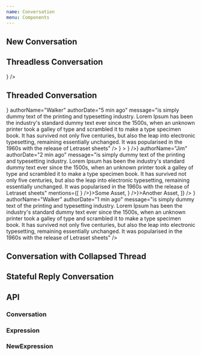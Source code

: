 ```yaml
---
name: Conversation
menu: Components
---
```



## New Conversation

<Playground>
  <NewConversation />
</Playground>

## Threadless Conversation

<Playground>
  <Conversation
    topic={
      <Expression
        authorName="Walker"
        authorDate="Today"
        message="is simply dummy text of the printing and typesetting industry. Lorem Ipsum has been the industry's standard dummy text ever since the 1500s, when an unknown printer took a galley of type and scrambled it to make a type specimen book. It has survived not only five centuries, but also the leap into electronic typesetting, remaining essentially unchanged. It was popularised in the 1960s with the release of Letraset sheets"
      />
    }
  />
</Playground>

## Threaded Conversation

<Playground>
  <Conversation
    topic={
      <Expression
        authorAvatar={
          <Avatar
            src={
              'https://i.pinimg.com/236x/c1/2e/ba/c12eba2c171e51501c00759b3363367c--dapper-suits-bloomberg-businessweek.jpg'
            }
          />
        }
        authorName="Walker"
        authorDate="5 min ago"
        message="is simply dummy text of the printing and typesetting industry. Lorem Ipsum has been the industry's standard dummy text ever since the 1500s, when an unknown printer took a galley of type and scrambled it to make a type specimen book. It has survived not only five centuries, but also the leap into electronic typesetting, remaining essentially unchanged. It was popularised in the 1960s with the release of Letraset sheets"
      />
    }
  >
    <Expression
      authorAvatar={<Avatar icon={<AvatarIcon />} />}
      authorName="Jim"
      authorDate="2 min ago"
      message="is simply dummy text of the printing and typesetting industry. Lorem Ipsum has been the industry's standard dummy text ever since the 1500s, when an unknown printer took a galley of type and scrambled it to make a type specimen book. It has survived not only five centuries, but also the leap into electronic typesetting, remaining essentially unchanged. It was popularised in the 1960s with the release of Letraset sheets"
      mentions={[
        <Chip avatar={<Avatar icon={<AssetIcon />} />}>Some Asset</Chip>,
        <Chip avatar={<Avatar icon={<AssetIcon />} />}>Another Asset</Chip>,
      ]}
    />
    <Expression
      authorAvatar={
        <Avatar
          src={
            'https://i.pinimg.com/236x/c1/2e/ba/c12eba2c171e51501c00759b3363367c--dapper-suits-bloomberg-businessweek.jpg'
          }
        />
      }
      authorName="Walker"
      authorDate="1 min ago"
      message="is simply dummy text of the printing and typesetting industry. Lorem Ipsum has been the industry's standard dummy text ever since the 1500s, when an unknown printer took a galley of type and scrambled it to make a type specimen book. It has survived not only five centuries, but also the leap into electronic typesetting, remaining essentially unchanged. It was popularised in the 1960s with the release of Letraset sheets"
    />
  </Conversation>
</Playground>

## Conversation with Collapsed Thread

<Playground>
  <Collapsable />
</Playground>

## Stateful Reply Conversation

<Playground>
  <Reply />
</Playground>

## API

### Conversation

<PropsTable of={Conversation} />

### Expression

<PropsTable of={Expression} />

### NewExpression

<PropsTable of={NewExpression} />
